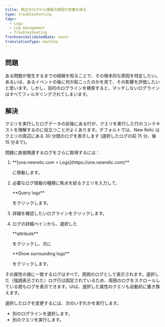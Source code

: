 ```yaml
---
title: 周辺のログから課題の原因や影響を探る
type: troubleshooting
tags:
  - Logs
  - Log management
  - Troubleshooting
freshnessValidatedDate: never
translationType: machine
---
```


## 問題

ある問題が発生するまでの経緯を知ることで、その根本的な原因を特定したい。あるいは、あるイベントの後に何が起こったのかを見て、その影響を評価したいと思います。しかし、目的のログラインを検索すると、マッチしないログラインはすべてフィルタリングされてしまいます。

## 解決

クエリを実行したログデータの前後にある行が、クエリを実行した行のコンテキストを理解するのに役立つことがよくあります。デフォルトでは、New Relic はクエリの周辺にある 30 分間のログを表示します (選択したログの前 15 分、後 15 分まで)。

問題に直接関連するログをさらに取得するには：

1. <DNT>
     **[one.newrelic.com > Logs](https://one.newrelic.com)**
   </DNT>

   に移動します。

2. 必要なログ情報の種類に焦点を絞るクエリを入力して、

   <DNT>
     **Query logs**
   </DNT>

   をクリックします。

3. 詳細を確認したいログラインをクリックします。

4. ログの詳細ペインから、選択した

   <DNT>
     **attribute**
   </DNT>

   をクリックし、次に

   <DNT>
     **Show surrounding logs**
   </DNT>

   をクリックします。

その属性の値に一致するログはすべて、周囲のログとして表示されます。選択した（強調表示された）ログ行は固定されているため、周囲のログをスクロールしている間もログを表示できます。UIは、選択した属性のクエリも自動的に置き換えます。

選択したログを変更するには、次のいずれかを実行します。

* 別のログラインを選択します。
* 別のクエリを実行します。
